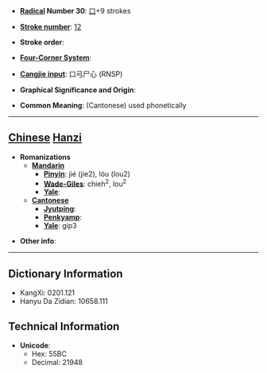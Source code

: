 * '''[[Wiktionary:Chinese radical index| Radical]] Number 30''': [[Wiktionary:Chinese radical index 口|口]]+9 strokes

* '''[[Wiktionary:Chinese total strokes index|Stroke number]]''': [[Wiktionary:Chinese total strokes index 12|12]]

* '''Stroke order''': 

* '''[[Wiktionary:Chinese four corner index|Four-Corner System]]''': 

* '''[[Wiktionary:Chinese Cangjie index|Cangjie input]]''': 口弓尸心 (RNSP)

* '''Graphical Significance and Origin''': 

* '''Common Meaning''': (Cantonese) used phonetically

----

== [[Chinese]] [[Hanzi]] ==

* '''Romanizations'''
** '''[[Mandarin]]'''
*** '''[[Pinyin]]''': jié (jie2), lóu (lou2)
*** '''[[Wade-Giles]]''': chieh<sup>2</sup>, lou<sup>2</sup>
*** '''[[Yale]]''': 
** '''[[Cantonese]]'''
*** '''[[Jyutping]]''':
*** '''[[Penkyamp]]''': 
*** '''[[Yale]]''': gip3

* '''Other info''': 

----

== Dictionary Information ==

* KangXi: 0201.121
* Hanyu Da Zidian: 10658.111

== Technical Information ==

* '''Unicode''':
** Hex: 55BC
** Decimal: 21948